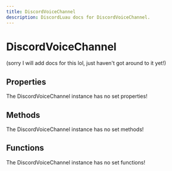 ```yaml
---
title: DiscordVoiceChannel
description: DiscordLuau docs for DiscordVoiceChannel.
---
```

[//]: # (This file was automatically compiled through the Generator luau code under this repository)
[//]: # (if you want to edit the documentation of discord-luau, please write changes)
[//]: # (to the discord-luau repository itself, we extract the comments from discord-luau and translate)
[//]: # (them into markdown files that Nextra can interpret!)

# DiscordVoiceChannel

(sorry I will add docs for this lol, just haven't got around to it yet!)

[//]: # (----- DOCUMENT PROPERTIES ----- )

## Properties

The DiscordVoiceChannel instance has no set properties!

[//]: # (----- DOCUMENT METHODS ----- )

## Methods

The DiscordVoiceChannel instance has no set methods!

[//]: # (----- DOCUMENT FUNCTIONS ----- )

## Functions

The DiscordVoiceChannel instance has no set functions!

